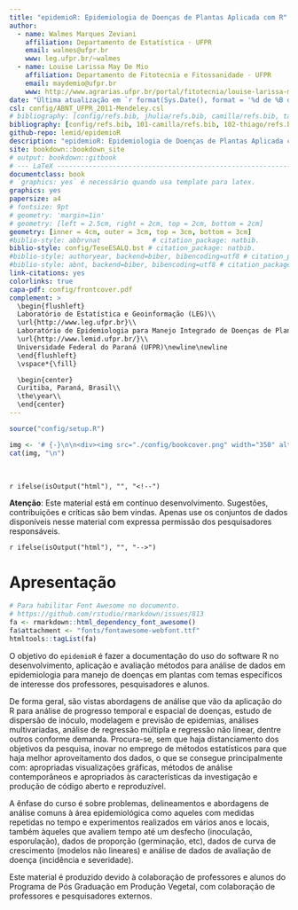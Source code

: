 ```yaml
---
title: "epidemioR: Epidemiologia de Doenças de Plantas Aplicada com R"
author:
  - name: Walmes Marques Zeviani
    affiliation: Departamento de Estatística · UFPR
    email: walmes@ufpr.br
    www: leg.ufpr.br/~walmes
  - name: Louise Larissa May De Mio
    affiliation: Departamento de Fitotecnia e Fitossanidade · UFPR
    email: maydemio@ufpr.br
    www: http://www.agrarias.ufpr.br/portal/fitotecnia/louise-larissa-may-de-mio/
date: "Última atualização em `r format(Sys.Date(), format = '%d de %B de %Y')`"
csl: config/ABNT_UFPR_2011-Mendeley.csl
# bibliography: [config/refs.bib, jhulia/refs.bib, camilla/refs.bib, tac/refs.bib, alexandre/refs.bib, marlon/refs.bib]
bibliography: [config/refs.bib, 101-camilla/refs.bib, 102-thiago/refs.bib]
github-repo: lemid/epidemioR
description: "epidemioR: Epidemiologia de Doenças de Plantas Aplicada com R"
site: bookdown::bookdown_site
# output: bookdown::gitbook
# --- LaTeX ------------------------------------------------------------
documentclass: book
# `graphics: yes` é necessário quando usa template para latex.
graphics: yes
papersize: a4
# fontsize: 9pt
# geometry: 'margin=1in'
# geometry: [left = 2.5cm, right = 2cm, top = 2cm, bottom = 2cm]
geometry: [inner = 4cm, outer = 3cm, top = 3cm, bottom = 3cm]
#biblio-style: abbrvnat             # citation_package: natbib.
biblio-style: config/TeseESALQ.bst # citation_package: natbib.
#biblio-style: authoryear, backend=biber, bibencoding=utf8 # citation_package: biblatex.
#biblio-style: abnt, backend=biber, bibencoding=utf8 # citation_package: biblatex.
link-citations: yes
colorlinks: true
capa-pdf: config/frontcover.pdf
complement: >
  \begin{flushleft}
  Laboratório de Estatística e Geoinformação (LEG)\\
  \url{http://www.leg.ufpr.br}\\
  Laboratório de Epidemiologia para Manejo Integrado de Doenças de Plantas (LEMID)\\
  \url{http://www.lemid.ufpr.br/}\\
  Universidade Federal do Paraná (UFPR)\newline\newline
  \end{flushleft}
  \vspace*{\fill}

  \begin{center}
  Curitiba, Paraná, Brasil\\
  \the\year\\
  \end{center}
---
```


```r
source("config/setup.R")
```

<!-- Imagem de canto de menu. -->
<!-- -------------------------------------------------------------------
```r
# Truque para que essa imagem seja movida para `./_/book/config/`.
knitr::include_graphics('./config/frontcover.png')
```
-------------------------------------------------------------------- -->

<!-- Imagem de capa. -->
```r
img <- '# {-}\n\n<div><img src="./config/bookcover.png" width="350" alt="epidemioR: Epidemiologia de Doenças de Plantas Aplicada com R"/></div>'
cat(img, "\n")
```

\

`r ifelse(isOutput("html"), "", "<!--")`
<p style="text-indent: 0em;">
  <strong>Atenção</strong>: Este material está em contínuo
  desenvolvimento. Sugestões, contribuições e críticas são bem
  vindas. Apenas use os conjuntos de dados disponíveis nesse material
  com expressa permissão dos pesquisadores responsáveis.
</p>
`r ifelse(isOutput("html"), "", "-->")`

# Apresentação {-}

```r
# Para habilitar Font Awesome no documento.
# https://github.com/rstudio/rmarkdown/issues/813
fa <- rmarkdown::html_dependency_font_awesome()
fa$attachment <- "fonts/fontawesome-webfont.ttf"
htmltools::tagList(fa)
```

O objetivo do `epidemioR` é fazer a documentação do uso do software R no
desenvolvimento, aplicação e avaliação métodos para análise de dados em
epidemiologia para manejo de doenças em plantas com temas específicos de
interesse dos professores, pesquisadores e alunos.

De forma geral, são vistas abordagens de análise que vão da aplicação do
R para análise de progresso temporal e espacial de doenças, estudo de
dispersão de inóculo, modelagem e previsão de epidemias, análises
multivariadas, análise de regressão múltipla e regressão não linear,
dentre outros conforme demanda. Procura-se, sem que haja distanciamento
dos objetivos da pesquisa, inovar no emprego de métodos estatísticos
para que haja melhor aproveitamento dos dados, o que se consegue
principalmente com: apropriadas visualizações gráficas, métodos de
análise contemporâneos e apropriados às características da investigação
e produção de código aberto e reproduzível.

A ênfase do curso é sobre problemas, delineamentos e abordagens de
análise comuns à área epidemiológica como aqueles com medidas repetidas
no tempo e experimentos realizados em vários anos e locais, também
àqueles que avaliem tempo até um desfecho (inoculação, esporulação),
dados de proporção (germinação, etc), dados de curva de crescimento
(modelos não lineares) e análise de dados de avaliação de doença
(incidência e severidade).

Este material é produzido devido à colaboração de professores e alunos
do Programa de Pós Graduação em Produção Vegetal, com colaboração de
professores e pesquisadores externos.
